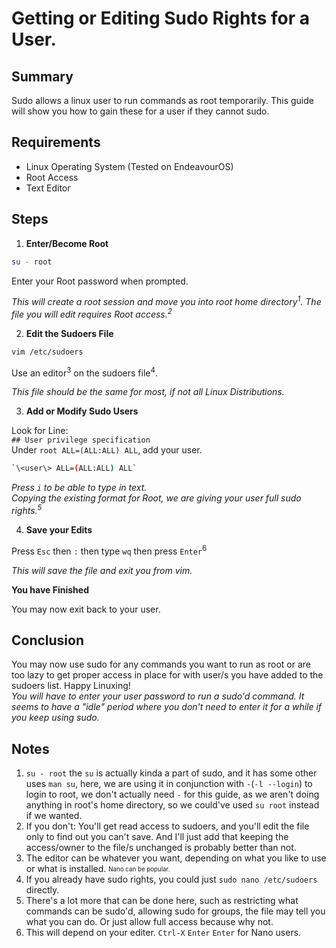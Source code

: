 # Getting or Editing Sudo Rights for a User.

## Summary

Sudo allows a linux user to run commands as root temporarily. This guide will show you how to gain these for a user if they cannot sudo.

## Requirements

- Linux Operating System (Tested on EndeavourOS)
- Root Access
- Text Editor

## Steps

1. **Enter/Become Root**  

```bash copy
su - root
```  
Enter your Root password when prompted.  

*This will create a root session and move you into root home directory<sup>1</sup>. The file you will edit requires Root access.<sup>2</sup>*

2. **Edit the Sudoers File**  

```bash copy
vim /etc/sudoers
```  

Use an editor<sup>3</sup> on the sudoers file<sup>4</sup>.  

*This file should be the same for most, if not all Linux Distributions.*

3. **Add or Modify Sudo Users**  

Look for Line:  
`## User privilege specification`  
Under `root ALL=(ALL:ALL) ALL`, add your user.  
```bash copy
`\<user\> ALL=(ALL:ALL) ALL`
```  
*Press `i` to be able to type in text.*  
*Copying the existing format for Root, we are giving your user full sudo rights.<sup>5</sup>*  

4. **Save your Edits**  

Press `Esc` then `:` then type `wq` then press `Enter`<sup>6</sup>  

*This will save the file and exit you from vim.*  

**You have Finished**  

You may now exit back to your user.

## Conclusion  

You may now use sudo for any commands you want to run as root or are too lazy to get proper access in place for with user/s you have added to the sudoers list. Happy Linuxing!  
*You will have to enter your user password to run a sudo'd command. It seems to have a "idle" period where you don't need to enter it for a while if you keep using sudo.*


## Notes

1. `su - root` the `su` is actually kinda a part of sudo, and it has some other uses `man su`, here, we are using it in conjunction with `-`(`-l --login`) to login to root, we don't actually need `-` for this guide, as we aren't doing anything in root's home directory, so we could've used `su root` instead if we wanted.  
2. If you don't: You'll get read access to sudoers, and you'll edit the file only to find out you can't save. And I'll just add that keeping the access/owner to the file/s unchanged is probably better than not.  
3. The editor can be whatever you want, depending on what you like to use or what is installed. <sub><sup>Nano can be popular.</sup></sub>  
4. If you already have sudo rights, you could just `sudo nano /etc/sudoers` directly.
5. There's a lot more that can be done here, such as restricting what commands can be sudo'd, allowing sudo for groups, the file may tell you what you can do. Or just allow full access because why not.  
6. This will depend on your editer. `Ctrl-X` `Enter` `Enter` for Nano users.